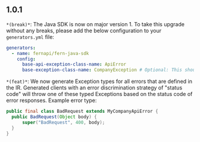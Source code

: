 ## 1.0.1
`*(break)*`: The Java SDK is now on major version 1. To take this upgrade without any breaks, please add the below
configuration to your `generators.yml` file:
```yaml
generators:
  - name: fernapi/fern-java-sdk
    config:
      base-api-exception-class-name: ApiError
      base-exception-class-name: CompanyException # Optional: This should only be set if default naming is undesirable
```


`*(feat)*`: We now generate Exception types for all errors that are defined in the IR. Generated clients with an
error discrimination strategy of "status code" will throw one of these typed Exceptions based on the status code of
error responses. Example error type:
```java
public final class BadRequest extends MyCompanyApiError {
  public BadRequest(Object body) {
      super("BadRequest", 400, body);
  }
}
```


